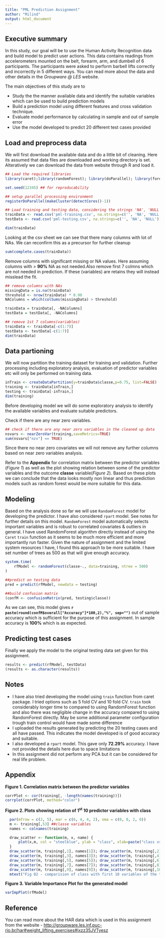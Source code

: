 ```yaml
---
title: "PML Prediction Assignment"
author: "Milind"
output: html_document
---
```


## Executive summary
In this study, our goal will be to use the Human Activity Recognition data and build model to predict user actions. This data contains readings from accelerometers mounted on the belt, forearm, arm, and dumbell of 6 participants. The participants were asked to perform barbell lifts correctly and incorrectly in 5 different ways. You can read more about the data and other details in the *Groupware @ LES* website.

The main objectives of this study are to

* Study the the manner available data and identify the suitable variables which can be used to build prediction models
* Build a prediction model using different features and cross validation technique.
* Evaluate model performance by calculating in sample and out of sample error
* Use the model developed to predict 20 different test cases provided

## Load and preprocess data
We will first download the available data and do a little bit of cleaning. Here its assumed that data files are downloaded and working directory is set. Alteratively we can download the data from website through R and load it.

```r
## Load the required libraries 
library(caret);library(randomForest); library(doParallel); library(foreach); library(corrplot);
```

```r

set.seed(12345) ## for reproducability

## setup parallel processing environment
registerDoParallel(makeCluster(detectCores()-1))

## Load training and testing data, considering the strings 'NA', 'NULL' and blank spaces to be NA values
trainData <- read.csv('pml-training.csv', na.strings=c('', 'NA', 'NULL'))
testData <- read.csv('pml-testing.csv', na.strings=c('', 'NA', 'NULL'))

dim(trainData)
```
Looking at the csv sheet we can see that there many columns with lot of NAs. We can reconfirm this as a precursor for further cleanup

```r
sum(complete.cases(trainData))
```

Remove columns with significant missing or NA values. Here assuming columns with > **90%** NA as not needed.Also remove first 7 colmns which are not needed in prediction. If these (variables) are retains they will instead misslead the fit.

```r
## remove columns with NAs
missingData = is.na(trainData)
threshold <- nrow(trainData) * 0.90
NAColumns = which(colSums(missingData) > threshold)

trainData = trainData[, -NAColumns]
testData = testData[, -NAColumns]

## remove 1st 7 columns(variables)
trainData <- trainData[-c(1:7)]
testData <- testData[-c(1:7)]
dim(trainData)
```

## Data partioning
We will now partition the training dataset for training and validation. Further processing including exploratory analysis, evaluation of predictor variables etc will only be performed on training data.  

```r
inTrain <- createDataPartition(y=trainData$classe,p=0.75, list=FALSE)
training <- trainData[inTrain,]
testing <- trainData[-inTrain,]
dim(training)
```

Before developing model we will do some exploratory analysis to identify the available variables and evaluate suitable predictors.

Check if there are any near zero variables.
```r
## check if there are any near zero variables in the cleaned up data
nsvars <- nearZeroVar(training,saveMetrics=TRUE)
sum(nsvars["nzv"] == TRUE)
```
Since there no near zero covariates we will not remove any further columns based on near zero variables analysis.

Refer to the **Appendix** for correlation matrix between the predictor variables (*Figure 1*) as well as the plot showing relation between some of the predictor variables and the outcome **classe** variable(*Figure 2*). Based on these plots we can conclude that the data looks mostly non linear and thus prediction models such as random forest would be more suitable for this data.   

## Modeling
Based on the analysis done so far we will use `RandomForest` model for developing the predictor. I have also considered `rpart` model. See notes for further details on this model. `RandomForest` model automatically selects important variables and is robust to correlated covariates & outliers in general. I have used RandomForest algorithm directly instead of using the `Caret` `train` function as it seems to be much more efficient and more importantly run faster. Given the nature of assignment and the limited system resources I have, I found this approach to be more suitable. I have set number of trees as 500 as that will give enough accuracy.

```r
system.time(
    rfModel <- randomForest(classe~., data=training, ntree = 500)
)

##predict on testing data
pred = predict(rfModel, newdata = testing)

##build confusion matrix
(confM <- confusionMatrix(pred, testing$classe))
```

As we can see, this model gives **`r paste(round(confM$overall["Accuracy"]*100,2),"%", sep="")`** out of sample accuracy which is sufficient for the purpose of this assignment. In sample accuracy is **100%** which is as expected.

## Predicting test cases
Finally we apply the model to the original testing data set given for this assignment.

```r
results <- predict(rfModel, testData)
(results <- as.character(results))
```

## Notes

* I have also tried developing the model using `train` function from caret package. I tried options such as 5 fold CV and 10 fold CV. `train` took considerably longer time to compared to using RandomForest function and also there was negligible change in the accuracy compared to using RandomForest directly. May be some additional parameter configuration trough train control would have made some difference
* I uploaded the results generated by predicting the 20 testing cases and all have passed. This indicates the model developed is of good accuracy and suitable.
* I also developed a `rpart` model. This gave only **72.29%** accuracy. I have not provided the details here due to space limitations
* In this assignment did not perform any PCA but it can be considered for real life problem.

## Appendix

**Figure 1. Correlation matrix between the predictor variables**

```r
corrPlot <- cor(training[, -length(names(training))])
corrplot(corrPlot, method="color")
```

**Figure 2. Plots showing relation of 1^st^ 10 predictor variables with class**

```r
  par(mfrow = c(2, 5), mar = c(6, 4, 4, 2), oma = c(0, 0, 2, 0))
  m <- training[,53] ##classe variables
  names <- colnames(training)

  draw_scatter <- function(m, x, name) {
      plot(x,m, col = "steelblue", ylab = "class", xlab=paste("class vs ", name))
  }
  draw_scatter(m, training[,1], names[1]); draw_scatter(m, training[,2], names[2])
  draw_scatter(m, training[,3], names[3]); draw_scatter(m, training[,4], names[4])
  draw_scatter(m, training[,5], names[5]); draw_scatter(m, training[,6], names[6])
  draw_scatter(m, training[,7], names[7]); draw_scatter(m, training[,8], names[8])
  draw_scatter(m, training[,9], names[9]); draw_scatter(m, training[,10], names[10])
  mtext("Fig 02 - comparision of class with first 10 variables of the training set ", outer = TRUE)

```

**Figure 3. Variable Importance Plot for the generated model**

```r
varImpPlot(rfModel)
```

## Reference
You can read more about the HAR data which is used in this assignment from the website - <http://groupware.les.inf.puc-rio.br/har#weight_lifting_exercises#ixzz35JVTyesz>